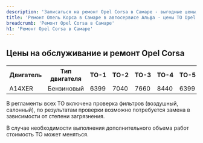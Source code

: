 ```yaml
---
description: 'Записаться на ремонт Opel Corsa в Самаре - выгодные цены, гарантия, скидки и акции, официальный сервис Опель Корса.'
title: 'Ремонт Опель Корса в Самаре в автосервисе Альфа - цены ТО Opel Corsa'
breadcrumb: 'Ремонт Opel Corsa в Самаре'
h1: 'Ремонт Opel Corsa в Самаре'
---
```

<h2 style="margin-bottom: 20px;"> Цены на обслуживание и ремонт Opel Corsa </h2>
<table class="actionTable">
<tbody>
<tr>
	<th>
		Двигатель
	</th>
	<th>
		Тип двигателя
	</th>
	<th>
		ТО-1
	</th>
	<th>
		ТО-2
	</th>
	<th>
		ТО-3
	</th>
	<th>
		ТО-4
	</th>
	<th>
		ТО-5
	</th>
	<th>
		ТО-6
	</th>
	<th>
		ТО-7
	</th>
	<th>
		ТО-8
	</th>
	<th>
		ТО-9
	</th>
</tr>
<tr>
	<td>
		A14XER
	</td>
	<td>
		Бензиновый
	</td>
	<td>
		6399
	</td>
	<td>
		7040
	</td>
	<td>
		7660
	</td>
	<td>
		8440
	</td>
	<td>
		6399
	</td>
	<td>
		7040
	</td>
	<td>
		7660
	</td>
	<td>
		8440
	</td>
	<td>
		6399
	</td>
</tr>
</tbody>
</table>
<p>
	В регламенты всех ТО включена проверка фильтров (воздушный, салонный), по результатам проверки возможно потребуется замена в зависимости от степени загрязнения.
</p>
<p>
	В случае необходимости выполнения дополнительного объема работ стоимость ТО может меняться.
</p>